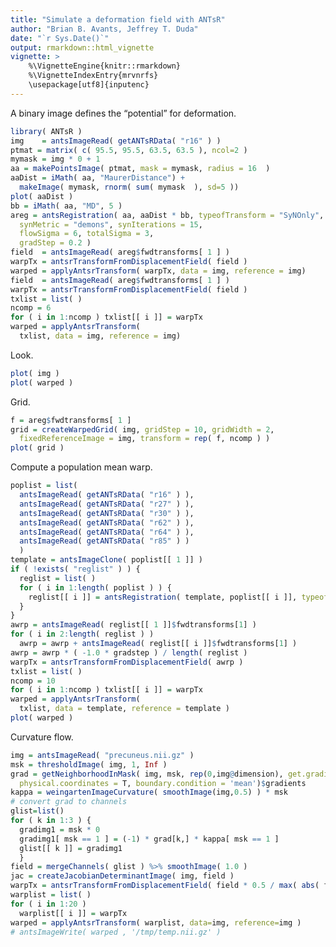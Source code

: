 ```yaml
---
title: "Simulate a deformation field with ANTsR"
author: "Brian B. Avants, Jeffrey T. Duda"
date: "`r Sys.Date()`"
output: rmarkdown::html_vignette
vignette: >
    %\VignetteEngine{knitr::rmarkdown}
    %\VignetteIndexEntry{mrvnrfs}
    \usepackage[utf8]{inputenc}
---
```


A binary image defines the "potential" for deformation.

```r
library( ANTsR )
img    = antsImageRead( getANTsRData( "r16" ) )
ptmat = matrix( c( 95.5, 95.5, 63.5, 63.5 ), ncol=2 )
mymask = img * 0 + 1
aa = makePointsImage( ptmat, mask = mymask, radius = 16  )
aaDist = iMath( aa, "MaurerDistance") +
  makeImage( mymask, rnorm( sum( mymask  ), sd=5 ))
plot( aaDist )
bb = iMath( aa, "MD", 5 )
areg = antsRegistration( aa, aaDist * bb, typeofTransform = "SyNOnly",
  synMetric = "demons", synIterations = 15,
  flowSigma = 6, totalSigma = 3,
  gradStep = 0.2 )
field  = antsImageRead( areg$fwdtransforms[ 1 ] )
warpTx = antsrTransformFromDisplacementField( field )
warped = applyAntsrTransform( warpTx, data = img, reference = img)
field  = antsImageRead( areg$fwdtransforms[ 1 ] )
warpTx = antsrTransformFromDisplacementField( field )
txlist = list( )
ncomp = 6
for ( i in 1:ncomp ) txlist[[ i ]] = warpTx
warped = applyAntsrTransform(
  txlist, data = img, reference = img)
```

Look.

```r
plot( img )
plot( warped )
```

Grid.

```r
f = areg$fwdtransforms[ 1 ]
grid = createWarpedGrid( img, gridStep = 10, gridWidth = 2,
  fixedReferenceImage = img, transform = rep( f, ncomp ) )
plot( grid )
```

Compute a population mean warp.

```r
poplist = list( 
  antsImageRead( getANTsRData( "r16" ) ),
  antsImageRead( getANTsRData( "r27" ) ),
  antsImageRead( getANTsRData( "r30" ) ),
  antsImageRead( getANTsRData( "r62" ) ),
  antsImageRead( getANTsRData( "r64" ) ),
  antsImageRead( getANTsRData( "r85" ) )
  )
template = antsImageClone( poplist[[ 1 ]] )
if ( !exists( "reglist" ) ) {
  reglist = list( )
  for ( i in 1:length( poplist ) ) {
    reglist[[ i ]] = antsRegistration( template, poplist[[ i ]], typeofTransform = "SyN" )
  }
}
awrp = antsImageRead( reglist[[ 1 ]]$fwdtransforms[1] )
for ( i in 2:length( reglist ) )
  awrp = awrp + antsImageRead( reglist[[ i ]]$fwdtransforms[1] )
awrp = awrp * ( -1.0 * gradstep ) / length( reglist )
warpTx = antsrTransformFromDisplacementField( awrp )
txlist = list( )
ncomp = 10
for ( i in 1:ncomp ) txlist[[ i ]] = warpTx
warped = applyAntsrTransform(
  txlist, data = template, reference = template )
plot( warped )
```

Curvature flow.

```r
img = antsImageRead( "precuneus.nii.gz" )
msk = thresholdImage( img, 1, Inf )
grad = getNeighborhoodInMask( img, msk, rep(0,img@dimension), get.gradient=T,
  physical.coordinates = T, boundary.condition = 'mean')$gradients
kappa = weingartenImageCurvature( smoothImage(img,0.5) ) * msk
# convert grad to channels
glist=list()
for ( k in 1:3 ) {
  gradimg1 = msk * 0
  gradimg1[ msk == 1 ] = (-1) * grad[k,] * kappa[ msk == 1 ]
  glist[[ k ]] = gradimg1
  }
field = mergeChannels( glist ) %>% smoothImage( 1.0 )
jac = createJacobianDeterminantImage( img, field )
warpTx = antsrTransformFromDisplacementField( field * 0.5 / max( abs( field ) ) )
warplist = list( )
for ( i in 1:20 )
  warplist[[ i ]] = warpTx
warped = applyAntsrTransform( warplist, data=img, reference=img )
# antsImageWrite( warped , '/tmp/temp.nii.gz' )
```
